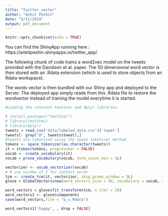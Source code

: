 ```yaml
---
title: "Twitter_vector"
author: "Ankit Peshin"
date: "5/11/2019"
output: pdf_document
---
```


```r
knitr::opts_chunk$set(echo = TRUE)
```

You can find the ShinyApp running here : https://ankitpeshin.shinyapps.io/twitter_app/

The following chunk of code trains a word2vec model on the tweets provided with the Davidson et al. paper. The 50 dimensional word vector is then stored with an .Rdata extension (which is used to store objects from an Rdata workspace).

The words vector is then bundled with our Shiny app and deployed to the Server. The deployed app simply reads from this .Rdata file to restore the wordvector instead of training the model everytime it is started. 

```r

#Loading the relevant text2vec and dplyr libraries.

# install.packages("text2vec")
# library(text2vec)
# library(dplyr)
tweets = read_csv('data/labeled_data.csv')['tweet']
tweets[- grep("@", tweets$tweet),]
#tweets are tokenized using the space tokenizer method
tokens <- space_tokenizer(as.character(tweets))
it = itoken(tokens, progressbar = FALSE)
vocab <- create_vocabulary(it)
vocab = prune_vocabulary(vocab, term_count_min = 5L)

vectorizer <- vocab_vectorizer(vocab)
# # use window of 5 for context words
tcm <- create_tcm(it, vectorizer, skip_grams_window = 5L)
glove = GlobalVectors$new(word_vectors_size = 50, vocabulary = vocab, x_max = 10)

word_vectors = glove$fit_transform(tcm, n_iter = 20)
word_vectors1 <- glove$components
save(word_vectors,file = "w_v.Rdata")

```


```r

word_vectors1['happy', , drop = FALSE]


```
